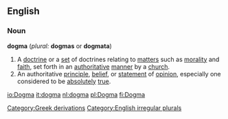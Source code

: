 ==English==
===Noun===
{{wikipedia}}
'''dogma''' (''plural:'' '''dogmas''' or '''dogmata''')
#A [[doctrine]] or a [[set]] of doctrines relating to [[matter]]s such as [[morality]] and [[faith]], set forth in an [[authoritative]] [[manner]] by a [[church]].
#An authoritative [[principle]], [[belief]], or [[statement]] of [[opinion]], especially one considered to be [[absolutely]] [[true]].

[[Category:Greek derivations]]
[[Category:English irregular plurals]]

[[io:Dogma]]
[[it:dogma]]
[[nl:dogma]]
[[pl:Dogma]]
[[fi:Dogma]]